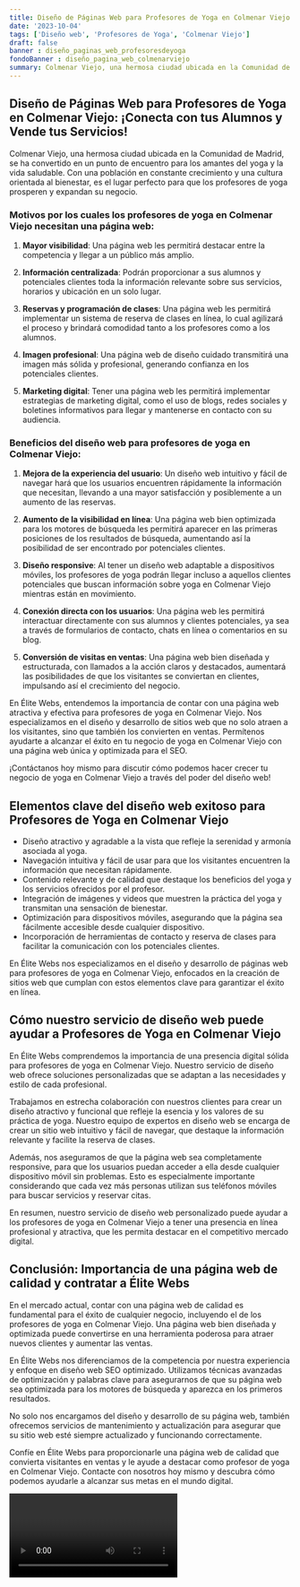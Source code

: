```yaml
---
title: Diseño de Páginas Web para Profesores de Yoga en Colmenar Viejo
date: '2023-10-04'
tags: ['Diseño web', 'Profesores de Yoga', 'Colmenar Viejo']
draft: false
banner : diseño_paginas_web_profesoresdeyoga
fondoBanner : diseño_pagina_web_colmenarviejo
summary: Colmenar Viejo, una hermosa ciudad ubicada en la Comunidad de Madrid, se ha convertido en un punto de encuentro para los amantes del yoga y la vida saludable. Con una población en constante crecimiento y una cultura orientada al bienestar, es el lugar perfecto para que los profesores de yoga prosperen y expandan su negocio.
---
```


## Diseño de Páginas Web para Profesores de Yoga en Colmenar Viejo: ¡Conecta con tus Alumnos y Vende tus Servicios!

Colmenar Viejo, una hermosa ciudad ubicada en la Comunidad de Madrid, se ha convertido en un punto de encuentro para los amantes del yoga y la vida saludable. Con una población en constante crecimiento y una cultura orientada al bienestar, es el lugar perfecto para que los profesores de yoga prosperen y expandan su negocio.

### Motivos por los cuales los profesores de yoga en Colmenar Viejo necesitan una página web:

1. **Mayor visibilidad**: Una página web les permitirá destacar entre la competencia y llegar a un público más amplio.

2. **Información centralizada**: Podrán proporcionar a sus alumnos y potenciales clientes toda la información relevante sobre sus servicios, horarios y ubicación en un solo lugar.

3. **Reservas y programación de clases**: Una página web les permitirá implementar un sistema de reserva de clases en línea, lo cual agilizará el proceso y brindará comodidad tanto a los profesores como a los alumnos.

4. **Imagen profesional**: Una página web de diseño cuidado transmitirá una imagen más sólida y profesional, generando confianza en los potenciales clientes.

5. **Marketing digital**: Tener una página web les permitirá implementar estrategias de marketing digital, como el uso de blogs, redes sociales y boletines informativos para llegar y mantenerse en contacto con su audiencia.

### Beneficios del diseño web para profesores de yoga en Colmenar Viejo:

1. **Mejora de la experiencia del usuario**: Un diseño web intuitivo y fácil de navegar hará que los usuarios encuentren rápidamente la información que necesitan, llevando a una mayor satisfacción y posiblemente a un aumento de las reservas.

2. **Aumento de la visibilidad en línea**: Una página web bien optimizada para los motores de búsqueda les permitirá aparecer en las primeras posiciones de los resultados de búsqueda, aumentando así la posibilidad de ser encontrado por potenciales clientes.

3. **Diseño responsive**: Al tener un diseño web adaptable a dispositivos móviles, los profesores de yoga podrán llegar incluso a aquellos clientes potenciales que buscan información sobre yoga en Colmenar Viejo mientras están en movimiento.

4. **Conexión directa con los usuarios**: Una página web les permitirá interactuar directamente con sus alumnos y clientes potenciales, ya sea a través de formularios de contacto, chats en línea o comentarios en su blog.

5. **Conversión de visitas en ventas**: Una página web bien diseñada y estructurada, con llamados a la acción claros y destacados, aumentará las posibilidades de que los visitantes se conviertan en clientes, impulsando así el crecimiento del negocio.

En Élite Webs, entendemos la importancia de contar con una página web atractiva y efectiva para profesores de yoga en Colmenar Viejo. Nos especializamos en el diseño y desarrollo de sitios web que no solo atraen a los visitantes, sino que también los convierten en ventas. Permítenos ayudarte a alcanzar el éxito en tu negocio de yoga en Colmenar Viejo con una página web única y optimizada para el SEO.

¡Contáctanos hoy mismo para discutir cómo podemos hacer crecer tu negocio de yoga en Colmenar Viejo a través del poder del diseño web!

<GifSeo />

<Cta />

## Elementos clave del diseño web exitoso para Profesores de Yoga en Colmenar Viejo

- Diseño atractivo y agradable a la vista que refleje la serenidad y armonía asociada al yoga.
- Navegación intuitiva y fácil de usar para que los visitantes encuentren la información que necesitan rápidamente.
- Contenido relevante y de calidad que destaque los beneficios del yoga y los servicios ofrecidos por el profesor.
- Integración de imágenes y videos que muestren la práctica del yoga y transmitan una sensación de bienestar.
- Optimización para dispositivos móviles, asegurando que la página sea fácilmente accesible desde cualquier dispositivo.
- Incorporación de herramientas de contacto y reserva de clases para facilitar la comunicación con los potenciales clientes.

En Élite Webs nos especializamos en el diseño y desarrollo de páginas web para profesores de yoga en Colmenar Viejo, enfocados en la creación de sitios web que cumplan con estos elementos clave para garantizar el éxito en línea.

## Cómo nuestro servicio de diseño web puede ayudar a Profesores de Yoga en Colmenar Viejo

En Élite Webs comprendemos la importancia de una presencia digital sólida para profesores de yoga en Colmenar Viejo. Nuestro servicio de diseño web ofrece soluciones personalizadas que se adaptan a las necesidades y estilo de cada profesional.

Trabajamos en estrecha colaboración con nuestros clientes para crear un diseño atractivo y funcional que refleje la esencia y los valores de su práctica de yoga. Nuestro equipo de expertos en diseño web se encarga de crear un sitio web intuitivo y fácil de navegar, que destaque la información relevante y facilite la reserva de clases.

Además, nos aseguramos de que la página web sea completamente responsive, para que los usuarios puedan acceder a ella desde cualquier dispositivo móvil sin problemas. Esto es especialmente importante considerando que cada vez más personas utilizan sus teléfonos móviles para buscar servicios y reservar citas.

En resumen, nuestro servicio de diseño web personalizado puede ayudar a los profesores de yoga en Colmenar Viejo a tener una presencia en línea profesional y atractiva, que les permita destacar en el competitivo mercado digital.

## Conclusión: Importancia de una página web de calidad y contratar a Élite Webs

En el mercado actual, contar con una página web de calidad es fundamental para el éxito de cualquier negocio, incluyendo el de los profesores de yoga en Colmenar Viejo. Una página web bien diseñada y optimizada puede convertirse en una herramienta poderosa para atraer nuevos clientes y aumentar las ventas.

En Élite Webs nos diferenciamos de la competencia por nuestra experiencia y enfoque en diseño web SEO optimizado. Utilizamos técnicas avanzadas de optimización y palabras clave para asegurarnos de que su página web sea optimizada para los motores de búsqueda y aparezca en los primeros resultados.

No solo nos encargamos del diseño y desarrollo de su página web, también ofrecemos servicios de mantenimiento y actualización para asegurar que su sitio web esté siempre actualizado y funcionando correctamente.

Confíe en Élite Webs para proporcionarle una página web de calidad que convierta visitantes en ventas y le ayude a destacar como profesor de yoga en Colmenar Viejo. Contacte con nosotros hoy mismo y descubra cómo podemos ayudarle a alcanzar sus metas en el mundo digital.

<Video />

<CtaBot job='Profesores de Yoga' city='Colmenar Viejo'/>

<Gmaps query='Colmenar Viejo+españa+maps' />